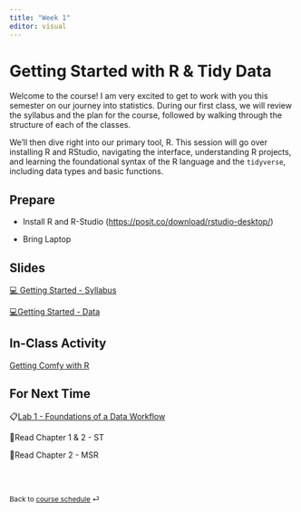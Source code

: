 ```yaml
---
title: "Week 1"
editor: visual
---
```


# Getting Started with R & Tidy Data

Welcome to the course! I am very excited to get to work with you this semester on our journey into statistics. During our first class, we will review the syllabus and the plan for the course, followed by walking through the structure of each of the classes.

We’ll then dive right into our primary tool, R. This session will go over installing R and RStudio, navigating the interface, understanding R projects, and learning the foundational syntax of the R language and the `tidyverse`, including data types and basic functions.

## Prepare

-   Install R and R-Studio (<https://posit.co/download/rstudio-desktop/>)

-   Bring Laptop

## Slides

[💻 Getting Started - Syllabus](../slides/lec-1_syl.html){target="_blank"}

[💻Getting Started - Data](../slides/lec-1_background.html){target="_blank"}

## In-Class Activity

[Getting Comfy with R](../class-activities/day1.html){target="_blank"}

## For Next Time

📋[Lab 1 - Foundations of a Data Workflow](../labs/lab-1_data-workflow.html)

📖Read Chapter 1 & 2 - ST

📖Read Chapter 2 - MSR

<br><br>

::: {style="font-size: 0.875em;"}
Back to [course schedule](/ "Course schedule") ⏎
:::
